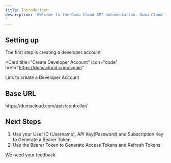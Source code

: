 ```yaml
---
title: Introduction
description: 'Welcome to the Duma Cloud API documentation. Duma Cloud is a customizable API backend infrastructure for building ERP and accounting systems.
'
---
```


## Setting up

The first step is creating a developer account 

<Card
  title="Create Developer Account"
  icon="code"
  href="https://dumacloud.com/signin"
>
  Link to create a Developer Account
</Card>

## Base URL

<Note>
https://dumacloud.com/apis/controller/
</Note>

## Next Steps

1. Use your User ID (Username), API Key(Password) and Subscription Key to Generate a Bearer Token 
2. Use the Bearer Token to Generate Access Tokens and Refresh Tokens

<CardGroup cols={2}>
  <Card
    title="Postman API Collection"
    icon="pen-to-square"
    href="https://www.postman.com/dark-robot-959975/workspace/duma-cloud/overview"
  >
  </Card>
  <Card
    title="Contact Support"
    icon="image"
    href="https://dumacloud.com/contact"
  >
  We need your feedback
  </Card>
</CardGroup>
